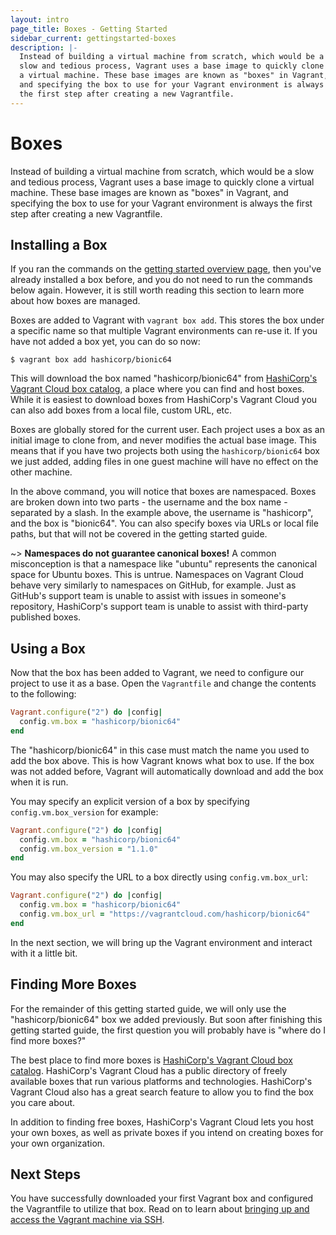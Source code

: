 ```yaml
---
layout: intro
page_title: Boxes - Getting Started
sidebar_current: gettingstarted-boxes
description: |-
  Instead of building a virtual machine from scratch, which would be a
  slow and tedious process, Vagrant uses a base image to quickly clone
  a virtual machine. These base images are known as "boxes" in Vagrant,
  and specifying the box to use for your Vagrant environment is always
  the first step after creating a new Vagrantfile.
---
```


# Boxes

Instead of building a virtual machine from scratch, which would be a
slow and tedious process, Vagrant uses a base image to quickly clone
a virtual machine. These base images are known as "boxes" in Vagrant,
and specifying the box to use for your Vagrant environment is always
the first step after creating a new Vagrantfile.

## Installing a Box

If you ran the commands on the [getting started overview page](/intro/getting-started/),
then you've already installed a box before, and you do not need to run
the commands below again. However, it is still worth reading this section
to learn more about how boxes are managed.

Boxes are added to Vagrant with `vagrant box add`. This stores the box
under a specific name so that multiple Vagrant environments can re-use it.
If you have not added a box yet, you can do so now:

```
$ vagrant box add hashicorp/bionic64
```

This will download the box named "hashicorp/bionic64" from
[HashiCorp's Vagrant Cloud box catalog](https://vagrantcloud.com/boxes/search), a place where you can find
and host boxes. While it is easiest to download boxes from HashiCorp's Vagrant Cloud
you can also add boxes from a local file, custom URL, etc.

Boxes are globally stored for the current user. Each project uses a box
as an initial image to clone from, and never modifies the actual base
image. This means that if you have two projects both using the `hashicorp/bionic64`
box we just added, adding files in one guest machine will have no effect
on the other machine.

In the above command, you will notice that boxes are namespaced. Boxes are
broken down into two parts - the username and the box name - separated by a
slash. In the example above, the username is "hashicorp", and the box is
"bionic64". You can also specify boxes via URLs or local file paths, but that
will not be covered in the getting started guide.

~> **Namespaces do not guarantee canonical boxes!** A common misconception is
that a namespace like "ubuntu" represents the canonical space for Ubuntu boxes.
This is untrue. Namespaces on Vagrant Cloud behave very similarly to namespaces on
GitHub, for example. Just as GitHub's support team is unable to assist with
issues in someone's repository, HashiCorp's support team is unable to assist
with third-party published boxes.

## Using a Box

Now that the box has been added to Vagrant, we need to configure our
project to use it as a base. Open the `Vagrantfile` and change the
contents to the following:

```ruby
Vagrant.configure("2") do |config|
  config.vm.box = "hashicorp/bionic64"
end
```

The "hashicorp/bionic64" in this case must match the name you used to add
the box above. This is how Vagrant knows what box to use. If the box was not
added before, Vagrant will automatically download and add the box when it is
run.

You may specify an explicit version of a box by specifying `config.vm.box_version`
for example:

```ruby
Vagrant.configure("2") do |config|
  config.vm.box = "hashicorp/bionic64"
  config.vm.box_version = "1.1.0"
end
```

You may also specify the URL to a box directly using `config.vm.box_url`:

```ruby
Vagrant.configure("2") do |config|
  config.vm.box = "hashicorp/bionic64"
  config.vm.box_url = "https://vagrantcloud.com/hashicorp/bionic64"
end
```

In the next section, we will bring up the Vagrant environment and interact
with it a little bit.

## Finding More Boxes

For the remainder of this getting started guide, we will only use the
"hashicorp/bionic64" box we added previously. But soon after finishing
this getting started guide, the first question you will probably have is
"where do I find more boxes?"

The best place to find more boxes is [HashiCorp's Vagrant Cloud box catalog](https://vagrantcloud.com/boxes/search).
HashiCorp's Vagrant Cloud has a public directory of freely available boxes that
run various platforms and technologies. HashiCorp's Vagrant Cloud also has a great search
feature to allow you to find the box you care about.

In addition to finding free boxes, HashiCorp's Vagrant Cloud lets you host your own
boxes, as well as private boxes if you intend on creating boxes for your
own organization.

## Next Steps

You have successfully downloaded your first Vagrant box and configured the
Vagrantfile to utilize that box. Read on to learn about [bringing up and access
the Vagrant machine via SSH](/intro/getting-started/up.html).

